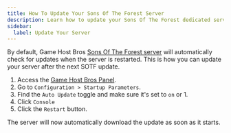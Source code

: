 ```yaml
---
title: How To Update Your Sons Of The Forest Server
description: Learn how to update your Sons Of The Forest dedicated server.
sidebar:
  label: Update Your Server
---
```


By default, Game Host Bros [Sons Of The Forest server](https://www.gamehostbros.com/sons-of-the-forest-server-hosting/) will automatically check for updates when the server is restarted. This is how you can update your server after the next SOTF update. 
<Steps>
1. Access the [Game Host Bros Panel](https://panel.gamehostbros.com/).
2. Go to `Configuration > Startup Parameters`.
3. Find the `Auto Update` toggle and make sure it's set to `on` or 1.
4. Click `Console`
5. Click the `Restart` button. 
</Steps>
The server will now automatically download the update as soon as it starts.